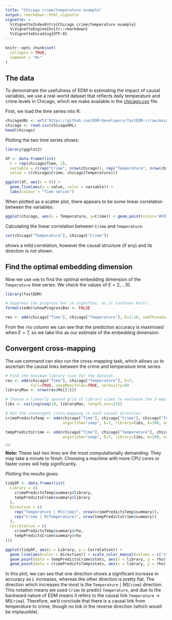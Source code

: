 ```yaml
---
title: "Chicago crime/temperature example"
output: rmarkdown::html_vignette
vignette: >
  %\VignetteIndexEntry{Chicago crime/temperature example}
  %\VignetteEngine{knitr::rmarkdown}
  %\VignetteEncoding{UTF-8}
---
```


```r
knitr::opts_chunk$set(
  collapse = TRUE,
  comment = "#>"
)
```

## The data

To demonstrate the usefulness of EDM in estimating the impact of causal variables, we use a real-world dataset that reflects
daily temperature and crime levels in Chicago, which we make available in the [chicago.csv](chicago.csv) file.

First, we load the time series into R:

```r
chicagoURL <- url("https://github.com/EDM-Developers/fastEDM-r/raw/main/vignettes/chicago.csv")
chicago <- read.csv(chicagoURL)
head(chicago)
```

Plotting the two time series shows:

```r
library(ggplot2)

df <- data.frame(list(
  t = rep(chicago$Time, 2),
  variable = c(rep("Crime", nrow(chicago)), rep("Temperature", nrow(chicago))),
  value = c(chicago$Crime, chicago$Temperature)))

ggplot(df, aes(x = t)) + 
  geom_line(aes(y = value, color = variable)) +
  labs(colour = "Time series")
```

When plotted as a scatter plot, there appears to be some linear correlation between the variables:

```r
ggplot(chicago, aes(x = Temperature, y=Crime)) + geom_point(color="#F8766D")
```

Calculating the linear correlation between `Crime` and `Temperature`:

```r
cor(chicago["Temperature"], chicago["Crime"])
```

shows a mild correlation, however the causal structure (if any) and its direction is not shown.

<!-- As the two time series are on different scales, we can normalize them before running an EDM analysis. -->

<!-- ```{r rescale} -->
<!-- chicago[["Crime"]] <- scale(chicago[["Crime"]]) -->
<!-- chicago[["Temperature"]] <- scale(chicago[["Temperature"]]) -->
<!-- head(chicago) -->
<!-- ``` -->

## Find the optimal embedding dimension

Now we use `edm` to find the optimal embedding dimension of the `Temperature` time series.
We check the values of $E = 2, \dots 10$.
<!-- The `crossfold=5` option means that, for each $E$ value we run 5 sets of predictions, and for each set we take four fifths of the data for training and predict the remaining one fifth. -->


```r
library(fastEDM)

# Suppress the progress bar in vignettes, as it confuses knitr.
formals(edm)$showProgressBar <- FALSE

res <- edm(chicago["Time"], chicago["Temperature"], E=2:10, numThreads=4)
```

From the `rho` column we can see that the prediction accuracy is maximised when $E = 7$, so we take this as our estimate of the embedding dimension.

## Convergent cross-mapping

The `edm` command can also run the cross-mapping task, which allows us to ascertain the causal links between the crime and temperature time series.

```r
# Find the maximum library size for the dataset.
res <- edm(chicago["Time"], chicago["Temperature"], E=7,
           full=TRUE, saveManifolds=TRUE, verbosity=0)
libraryMax <- nrow(res$Ms[[1]])

# Choose a linearly spaced grid of library sizes to evaluate the S-map algorithm on.
libs <- ceiling(seq(10, libraryMax, length.out=25))

# Run the convergent cross-mapping in each causal direction.
crimePredictsTemp <- edm(chicago["Time"], chicago["Crime"], chicago["Temperature"], numReps=2,
                         algorithm="smap", E=7, library=libs, k=100, numThreads=4, verbosity=0)

tempPredictsCrime <- edm(chicago["Time"], chicago["Temperature"], chicago["Crime"], numReps=2,
                         algorithm="smap", E=7, library=libs, k=100, numThreads=4, verbosity=0)
```

<div class="alert alert-dismissible alert-info">
<button type="button" class="btn-close" data-bs-dismiss="alert"></button>
<strong>Note:</strong> These last two lines are the most computationally demanding.
They may take a minute to finish.
Choosing a machine with more CPU cores or faster cores will help significantly.
</div>

Plotting the results gives:

```r
tidyDF <- data.frame(list(
  Library = c(
    crimePredictsTemp$summary$library,
    tempPredictsCrime$summary$library
  ),
  Direction = c(
    rep("Temperature | M(Crime)", nrow(crimePredictsTemp$summary)),
    rep("Crime | M(Temperature)", nrow(tempPredictsCrime$summary))
  ),
  Correlation = c(
    crimePredictsTemp$summary$rho,
    tempPredictsCrime$summary$rho
)))

ggplot(tidyDF, aes(x = Library, y = Correlation)) +
  geom_line(aes(color = Direction)) + scale_color_manual(values = c("steelblue", "darkred")) +
  geom_point(data = tempPredictsCrime$stats, aes(x = library, y = rho), alpha = 0.05, color = "steelblue") +
  geom_point(data = crimePredictsTemp$stats, aes(x = library, y = rho), alpha = 0.05, color = "darkred")
```

<!-- Convergent cross-mapping plot of accuracy against library size](chicago-rho-L.svg) -->

In this plot, we can see that one direction shows a significant increase in accuracy as $L$ increases, whereas the other direction is pretty flat.
The direction which increases the most is the $\texttt{Temperature} \mid M(\texttt{Crime})$ direction.
This notation means we used  $\texttt{Crime}$ to predict $\texttt{Temperature}$, and due to the backward nature of EDM means it refers to the causal link $\texttt{Temperature} \to M(\texttt{Crime})$.
Therefore, we'd conclude that there is a causal link from temperature to crime, though no link in the reverse direction (which would be implausible).  


<!--

## Inspecting the S-map coefficients 

If we run `edm` with the `saveSMAPCoeffs=TRUE` option, we can store the fitted S-map coefficients into variable which start with the prefix `beta`.

```r
# Library size should be 4365
tempPredictsCrime <- edm(chicago["Time"], chicago["Temperature"], chicago["Crime"],
                         algorithm="smap", E=7, k=Inf, saveSMAPCoeffs=TRUE, 
                         numThreads=4)

crimePredictsTemp <- edm(chicago["Time"], chicago["Crime"], chicago["Temperature"],
                         algorithm="smap", E=7, k=Inf, saveSMAPCoeffs=TRUE,
                         numThreads=4)

# . edm xmap temp crime, e(7) alg(smap) k(-1) savesmap(beta)
# Percent complete: 0...10...20...30...40...50...60...70...80...90...
# Percent complete: 0...10...20...30...40...50...60...70...80...90...
# 
# Empirical Dynamic Modelling
# Convergent Cross-mapping result for variables temp and crime
# --------------------------------------------------------------------------
#                  Mapping    Library size             rho             MAE
# --------------------------------------------------------------------------
#    crime ~ crime|M(temp)            4365          .46784          136.93 
#     temp ~ temp|M(crime)            4365          .54886          14.661 
# --------------------------------------------------------------------------
# Note: Number of neighbours (k) is set to 4364
# Note: The embedding dimension E is 7

```

Plotting them allows us to see the contemporaneous effect of temperature on crime.

```r
# . twoway (kdensity beta1_b1_rep1), xtitle("Contemporaneous effect of temperatur
# > e on crime") ytitle("Density")

```
<!- # ![Contemporaneous effect of temperature on crime](chicago-crime1.svg) ->

```r
# . twoway (scatter beta1_b1_rep1 temp, xtitle("Temperature (Fahrenheit)") ytitle
# > ("Contemporaneous effect of temperature on crime") msize(small))(lpoly beta1_
# > b1_rep1 temp), legend(on order( 1 "Local coefficient" 2 "Local polynomial smo
# > othing"))

```
<!- ![Contemporaneous effect of temperature on crime](chicago-crime2.svg) ->

 -->